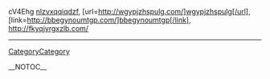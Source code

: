 cV4Ehg  <a href="http://nlzvxqqiqdzf.com/">nlzvxqqiqdzf</a>, [url=http://wgypjzhspulg.com/]wgypjzhspulg[/url], [link=http://bbegynoumtgp.com/]bbegynoumtgp[/link], http://fkyqjvrgxzlb.com/
----
[[CategoryCategory]]

__NOTOC__